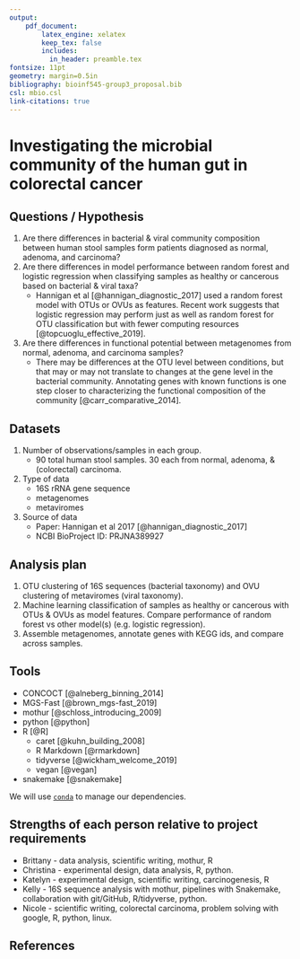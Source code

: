```yaml
---
output:
    pdf_document:
        latex_engine: xelatex
        keep_tex: false
        includes:
          in_header: preamble.tex
fontsize: 11pt
geometry: margin=0.5in
bibliography: bioinf545-group3_proposal.bib
csl: mbio.csl
link-citations: true
---
```

<!-- Guidelines: (from Steve's lecture 11 slides)
- due March 17
- 1-2 pages max (Steve said he'd prefer closer to 1 page)
- Questions to address:
    1. state the question / hypothesis
    2. describe datasets to use:
        - number of obs/samples per group
        - type of data
        - source of data
    3. outline analysis plan (not set in stone)
    4. list tools plan to use
    5. list strengths of each person relative to project requirements
-->
# Investigating the microbial community of the human gut in colorectal cancer

## Questions / Hypothesis

1. Are there differences in bacterial & viral community composition between human stool samples form patients diagnosed as normal, adenoma, and carcinoma?
1. Are there differences in model performance between random forest and logistic regression when classifying samples as healthy or cancerous based on bacterial & viral taxa?
    - Hannigan et al [@hannigan_diagnostic_2017] used a random forest model with OTUs or OVUs as features. Recent work suggests that logistic regression may perform just as well as random forest for OTU classification but with fewer computing resources [@topcuoglu_effective_2019].
1. Are there differences in functional potential between metagenomes from normal, adenoma, and carcinoma samples?
    - There may be differences at the OTU level between conditions, but that may or may not translate to changes at the gene level in the bacterial community. Annotating genes with known functions is one step closer to characterizing the functional composition of the community [@carr_comparative_2014].

## Datasets

1. Number of observations/samples in each group. 
    - 90 total human stool samples. 30 each from normal, adenoma, & (colorectal) carcinoma. 
1. Type of data
    - 16S rRNA gene sequence
    - metagenomes
    - metaviromes
1. Source of data
    - Paper: Hannigan et al 2017 [@hannigan_diagnostic_2017]
    - NCBI BioProject ID: PRJNA389927

## Analysis plan 

1. OTU clustering of 16S sequences (bacterial taxonomy) and OVU clustering of metaviromes (viral taxonomy).
1. Machine learning classification of samples as healthy or cancerous with OTUs & OVUs as model features. Compare performance of random forest vs other model(s) (e.g. logistic regression).
1. Assemble metagenomes, annotate genes with KEGG ids, and compare across samples.

## Tools

- CONCOCT [@alneberg_binning_2014]
- MGS-Fast [@brown_mgs-fast_2019]
- mothur [@schloss_introducing_2009]
- python [@python]
- R [@R]
    - caret [@kuhn_building_2008]
    - R Markdown [@rmarkdown]
    - tidyverse [@wickham_welcome_2019]
    - vegan [@vegan]
- snakemake [@snakemake]

We will use [`conda`](https://docs.conda.io/en/latest/) to manage our dependencies.

## Strengths of each person relative to project requirements 

- Brittany - data analysis, scientific writing, mothur, R
- Christina - experimental design, data analysis, R, python.
- Katelyn - experimental design, scientific writing, carcinogenesis, R
- Kelly - 16S sequence analysis with mothur, pipelines with Snakemake, collaboration with git/GitHub, R/tidyverse, python.
- Nicole - scientific writing, colorectal carcinoma, problem solving with google, R, python, linux.

## References
